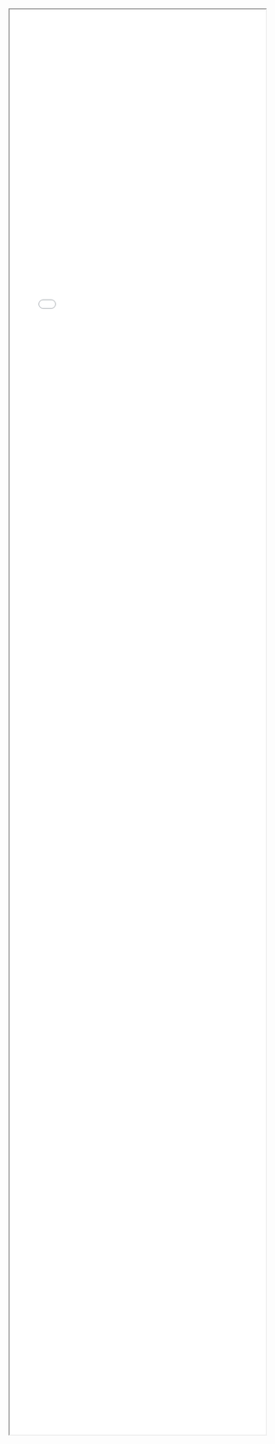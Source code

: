 <iframe style="width:100%; height: 70vh;" src="html/map_manchester_2017_residence_mean.html" title="Map"></iframe>
